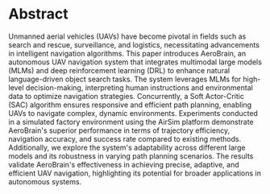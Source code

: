 # Abstract

Unmanned aerial vehicles (UAVs) have become pivotal in fields such as search and rescue, surveillance, and logistics, necessitating advancements in intelligent navigation algorithms. This paper introduces AeroBrain, an autonomous UAV navigation system that integrates multimodal large models (MLMs) and deep reinforcement learning (DRL) to enhance natural language-driven object search tasks. The system leverages MLMs for high-level decision-making, interpreting human instructions and environmental data to optimize navigation strategies. Concurrently, a Soft Actor-Critic (SAC) algorithm ensures responsive and efficient path planning, enabling UAVs to navigate complex, dynamic environments. Experiments conducted in a simulated factory environment using the AirSim platform demonstrate AeroBrain's superior performance in terms of trajectory efficiency, navigation accuracy, and success rate compared to existing methods. Additionally, we explore the system's adaptability across different large models and its robustness in varying path planning scenarios. The results validate AeroBrain's effectiveness in achieving precise, adaptive, and efficient UAV navigation, highlighting its potential for broader applications in autonomous systems.
